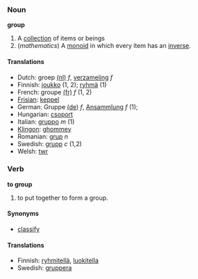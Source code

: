 === Noun ===
'''group'''

#A [[collection]] of items or beings
#(''mathematics'') A [[monoid]] in which every item has an [[inverse]].

==== Translations ====
*Dutch: groep [[:nl:groep|(nl)]] ''f'', [[verzameling]] ''f''
*Finnish: [[joukko]] (1, 2); [[ryhmä]] (1)
*French: groupe [[:fr:groupe|(fr)]] ''f'' (1, 2)
*[[Frisian]]: [[keppel]]
*German: Gruppe [[:de:Gruppe|(de)]] ''f'', [[Ansammlung]] ''f'' (1);
*Hungarian: [[csoport]]
*Italian: [[gruppo]] ''m'' (1)
*[[Klingon]]: [[ghommey]]
*Romanian: [[grup]] ''n''
*Swedish: [[grupp]] ''c'' (1,2)
*Welsh: [[twr]]

=== Verb ===
'''to group'''

# to put together to form a group.

==== Synonyms ====

* [[classify]]

==== Translations ====

* Finnish: [[ryhmitellä]], [[luokitella]]
*Swedish: [[gruppera]]